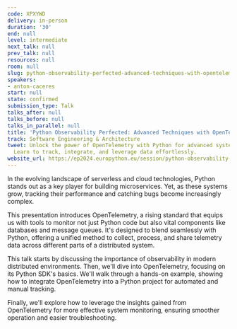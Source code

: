 ```yaml
---
code: XPXYWD
delivery: in-person
duration: '30'
end: null
level: intermediate
next_talk: null
prev_talk: null
resources: null
room: null
slug: python-observability-perfected-advanced-techniques-with-opentelemetry
speakers:
- anton-caceres
start: null
state: confirmed
submission_type: Talk
talks_after: null
talks_before: null
talks_in_parallel: null
title: 'Python Observability Perfected: Advanced Techniques with OpenTelemetry'
track: Software Engineering & Architecture
tweet: Unlock the power of OpenTelemetry with Python for advanced system observability.
  Learn to track, integrate, and leverage data effortlessly.
website_url: https://ep2024.europython.eu/session/python-observability-perfected-advanced-techniques-with-opentelemetry
---
```


In the evolving landscape of serverless and cloud technologies, Python stands out as a key player for building microservices. Yet, as these systems grow, tracking their performance and catching bugs become increasingly complex.

This presentation introduces OpenTelemetry, a rising standard that equips us with tools to monitor not just Python code but also vital components like databases and message queues. It's designed to blend seamlessly with Python, offering a unified method to collect, process, and share telemetry data across different parts of a distributed system.

This talk starts by discussing the importance of observability in modern distributed environments. Then, we'll dive into OpenTelemetry, focusing on its Python SDK's basics. We'll walk through a hands-on example, showing how to integrate OpenTelemetry into a Python project for automated and manual tracking.

Finally, we'll explore how to leverage the insights gained from OpenTelemetry for more effective system monitoring, ensuring smoother operation and easier troubleshooting.
